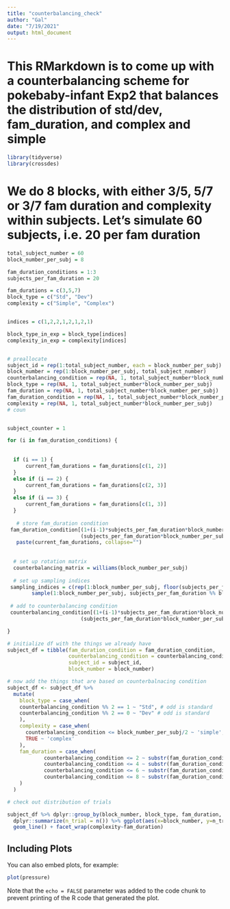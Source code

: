 ```yaml
---
title: "counterbalancing_check"
author: "Gal"
date: "7/19/2021"
output: html_document
---
```


# This RMarkdown is to come up with a counterbalancing scheme for pokebaby-infant Exp2 that balances the distribution of std/dev, fam_duration, and complex and simple

```r
library(tidyverse)
library(crossdes)
```


# We do 8 blocks, with either 3/5, 5/7 or 3/7 fam duration and complexity within subjects. Let's simulate 60 subjects, i.e. 20 per fam duration
```r
total_subject_number = 60
block_number_per_subj = 8

fam_duration_conditions = 1:3
subjects_per_fam_duration = 20

fam_durations = c(3,5,7)
block_type = c("Std", "Dev")
complexity = c("Simple", "Complex")


indices = c(1,2,2,1,2,1,2,1)

block_type_in_exp = block_type[indices]
complexity_in_exp = complexity[indices]


# preallocate
subject_id = rep(1:total_subject_number, each = block_number_per_subj)
block_number = rep(1:block_number_per_subj, total_subject_number)
counterbalancing_condition = rep(NA, 1, total_subject_number*block_number_per_subj)
block_type = rep(NA, 1, total_subject_number*block_number_per_subj)
fam_duration = rep(NA, 1, total_subject_number*block_number_per_subj)
fam_duration_condition = rep(NA, 1, total_subject_number*block_number_per_subj)
complexity = rep(NA, 1, total_subject_number*block_number_per_subj)
# coun


subject_counter = 1

for (i in fam_duration_conditions) {
  
  
  if (i == 1) {
      current_fam_durations = fam_durations[c(1, 2)]
  }
  else if (i == 2) {
      current_fam_durations = fam_durations[c(2, 3)]
  }
  else if (i == 3) {
      current_fam_durations = fam_durations[c(1, 3)]
  }
  
   # store fam_duration condition
 fam_duration_condition[(1+(i-1)*subjects_per_fam_duration*block_number_per_subj):
                        (subjects_per_fam_duration*block_number_per_subj+(i-1)*subjects_per_fam_duration*block_number_per_subj)] = 
   paste(current_fam_durations, collapse="")
 
  
  # set up rotation matrix
  counterbalancing_matrix = williams(block_number_per_subj)
  
  # set up sampling indices 
 sampling_indices = c(rep(1:block_number_per_subj, floor(subjects_per_fam_duration / block_number_per_subj)), # first repeat 1:8 , 
        sample(1:block_number_per_subj, subjects_per_fam_duration %% block_number_per_subj))  #and then randomly sample the remaining ones
 
 # add to counterbalancing condition
 counterbalancing_condition[(1+(i-1)*subjects_per_fam_duration*block_number_per_subj):
                        (subjects_per_fam_duration*block_number_per_subj+(i-1)*subjects_per_fam_duration*block_number_per_subj)] = as.vector(t(counterbalancing_matrix[sampling_indices, ]))  # index and flatten

}

# initialize df with the things we already have
subject_df = tibble(fam_duration_condition = fam_duration_condition,
                    counterbalancing_condition = counterbalancing_condition,
                    subject_id = subject_id,
                    block_number = block_number)

# now add the things that are based on counterbalnacing condition
subject_df <- subject_df %>% 
  mutate(
    block_type = case_when(
    counterbalancing_condition %% 2 == 1 ~ "Std", # odd is standard 
    counterbalancing_condition %% 2 == 0 ~ "Dev" # odd is standard 
    ),
    complexity = case_when(
      counterbalancing_condition <= block_number_per_subj/2 ~ 'simple',
      TRUE ~ 'complex'
    ),
    fam_duration = case_when(
            counterbalancing_condition <= 2 ~ substr(fam_duration_condition,1,1),
            counterbalancing_condition <= 4 ~ substr(fam_duration_condition,2,2),
            counterbalancing_condition <= 6 ~ substr(fam_duration_condition,1,1),
            counterbalancing_condition <= 8 ~ substr(fam_duration_condition,2,2)
    )
  )

# check out distribution of trials

subject_df %>% dplyr::group_by(block_number, block_type, fam_duration, complexity) %>% 
  dplyr::summarize(n_trial = n()) %>% ggplot(aes(x=block_number, y=n_trial, group=block_type, color = block_type)) + geom_point(alpha=.8, position = position_dodge(width = .1))  + 
  geom_line() + facet_wrap(complexity~fam_duration)

```

## Including Plots

You can also embed plots, for example:

```r
plot(pressure)
```

Note that the `echo = FALSE` parameter was added to the code chunk to prevent printing of the R code that generated the plot.

